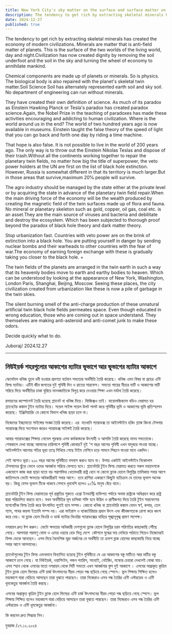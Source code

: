 ```yaml
---
title: New York City's sky matter on the surface and surface matter on the sky
description: The tendency to get rich by extracting skeletal minerals has created the economy of modern civilizations. Minerals are matter that is anti-field matter of planets.
date: 2024-12-27
published: true 
---
```


The tendency to get rich by extracting skeletal minerals has created the economy of modern civilizations. Minerals are matter that is anti-field matter of planets. This is the surface of the two worlds of the living world, day and night.Civilization has now created dignity by removing the soil underfoot and the soil in the sky and turning the wheel of economy to annihilate mankind.


Chemical components are made up of planets or minerals. So is physics. The biological body is also repaired with the planet's skeletal twin matter.Soil Science Soil has alternately represented earth soil and sky soil. No department of engineering can run without minerals.


They have created their own definition of science. As much of its paradox as Einstein Hawking Planck or Tesla's paradox has created paradox science.Again, the Nobel Prize in the teaching of paradoxes has made these activities encouraging and addicting to human civilization. Where is the world around us in the end? The world of two hundred years ago is now available in museums. Einstein taught the false theory of the speed of light that you can go back and forth one day by riding a time machine.


That hope is also false. It is not possible to live in the world of 200 years ago. The only way is to throw out the Einstein Nikolas Teslas and dispose of their trash.Without all the continents working together to repair the planetary twin fields, no matter how big the title of superpower, the veto power holders at the UN are first on the list of black hole extinction. However, Russia is somewhat different in that its territory is much larger.But in those areas that survive,maximum 20℅ people will survive. 


The agro industry should be managed by the state either at the private level or by acquiring the state in advance of the planetary twin field repair.When the main driving force of the economy will be the wealth produced by creating the magnetic field of the twin surfaces made up of flora and fauna. No mineral or planetary skeleton such as gold, copper, oil gas, coal etc. is an asset.They are the main source of viruses and bacteria and debilitate and destroy the ecosystem. Which has been subjected to thorough proof beyond the paradox of black hole theory and dark matter theory.


Stop urbanization fast. Countries with veto power are on the brink of extinction into a black hole. You are putting yourself in danger by sending nuclear bombs and their warheads to other countries with the fear of war.The economy of earning foreign exchange with these is gradually taking you closer to the black hole. +

The twin fields of the planets are arranged in the twin earth in such a way that its heavenly bodies move to earth and earthy bodies to heaven. Which can be understood by looking at the appearance of New York, Washington, London Paris, Shanghai, Beijing, Moscow. Seeing these places, the city civilization created from urbanization like these is now a pile of garbage in the twin skies.

The silent burning smell of the anti-charge production of these unnatural artificial twin black hole fields permeates space. Even though educated in wrong education, those who are coming out in space understand. They themselves are making anti-asteroid and anti-comet junk to make these odors.


Decide quickly what to do.


Juboraj/ 2024.12.27

---

## নিউইয়র্ক শহরগুলোর আকাশের ম‍্যাটার ভূভাগে আর ভূভাগের ম‍্যাটার আকাশে  

স্কেলেটাল খনিজ তুলে ধনী হওয়ার প্রবণতা বর্তমান সভ‍্যতার অর্থনীতি তৈরি করেছে। খনিজ এমন বিষয় যা গ্রহের এন্টি ফিল্ড ম‍্যাটার। এটিই জীব জগতের দুই পৃথিবী দিন ও রাতের সারফেস। সভ‍্যতা পায়ের নীচের মাটি ও আকাশের মাটি সরিয়ে দিয়ে অর্থনীতির চাকা ঘুরিয়ে মানবজাতিকে বিলুপ্ত করে দেওয়ার শিক্ষা এখন মর্যাদা তৈরি করেছে।


রসায়নের কম্পোনেন্ট তৈরি হয়েছে প্ল‍্যানেট বা খনিজ দিয়ে। ফিজিক্সও তাই। বায়োলজিক‍্যাল বডিও মেরামত হয় প্ল‍্যানেটের কঙ্কাল টুইন ম‍্যাটার দিয়ে। সয়েল সাইন্স সয়েল উলট পালট করে পৃথিবীর ভূমি ও আকাশের ভূমি প্রতিস্হাপন করেছে। ইঞ্জিনিয়ারিং যে কোনো বিভাগ খনিজ ছাড়া চলে না।


নিজেদের ইচ্ছামতো সাইন্সের সংজ্ঞা তৈরি করেছে। এর  যতখানি প‍্যারাডক্স তা আইনস্টাইন হকিং প্ল‍্যাঙ্ক কিংবা টেসলার প‍্যারাডক্স দিয়ে সংশোধন করেও প‍্যারাডক্স সাইন্সই তৈরি করেছে। 


আবার প‍্যারাডক্সের শিক্ষায় নোবেল পূরস্কার এসব কর্মকান্ডকে উৎসাহী ও আসক্তি তৈরি করেছে মানব সভ‍্যতাকে। শেষকালে দেখা যাচ্ছে আমাদের চারিপাশে পৃথিবী কোথায়? দুই 'শ বছর আগের পৃথিবী এখন যাদুঘরে পাওয়া যাচ্ছে। আইনস্টাইন আলোর গতির ভূয়া তত্বে শিখিয়ে গেছে টাইম মেশিনে চড়ে সামনে পিছনে যাওয়া যাবে একদিন। 


সেই আশাও ভূয়া।২০০ বছর আগের পৃথিবীতে বসবাস করাও যাবে না। উপায় একটাই আইনস্টাইন নিকোলাস টেসলাদের ছুঁড়ে ফেলে ওদের আবর্জনা সরিয়ে ফেলতে হবে। প্ল‍্যানেটারি টুইন ফিল্ড মেরামত করতে সকল মহাদেশকে একযোগে কাজ করা ছাড়া যতো বড় পরাশক্তির খেতাবধারী রাষ্ট্র হোন না কেনো ব্ল‍্যাক হোলে বিলুপ্তির তালিকায় সবার আগে জাতিসংঘে ভেটো ক্ষমতার অধিকারীরাই সবার আগে। তবে রাশিয়া একারণে কিছুটা ব‍্যতিক্রম যে তাদের ভূভাগ অনেক বড়। কিন্তু যেসব ভূভাগ টিকে থাকবে সেসবে খুববেশি হলেও ২০℅ মানুষ বেঁচে যাবে। 


প্ল‍্যানেটারি টুইন ফিল্ড মেরামতের পূর্ব প্রস্তুতির শুরুতে এগ্রো ইনডাস্ট্রি ব‍্যক্তিগত পর্যায়ে অথবা রাষ্ট্রকে অধিগ্রহন করে রাষ্ট্র দ্বারা পরিচালিত করতে হবে। যখন অর্থনীতির মূল চালিকা শক্তি হবে উদ্ভিদ ও প্রাণীজগত দিয়ে তৈরি টুইন সারফেসের ম‍্যগনেটিক ফিল্ড তৈরি করে উৎপাদিত পূূণ‍্যই হবে সম্পদ। কোনো খনিজ বা প্ল‍্যানেটারি কঙ্কাল যেমন স্বর্ণ, কপার, তেল গ‍্যাস, পাথর কয়লা ইত‍্যাদি সম্প্দ নয়। এরা ভাইরাস ও ব‍্যাকটেরিয়ার প্রধান উৎস এবং জীবজগতকে রোগা করে ধ্বংস করে দেয়। যা ব্ল‍্যাক হোল থিওরি ও ডার্ক ম‍্যাটার থিওরির প‍্যারাডক্সের বাহিরে পূঙ্খানূপৃঙ্খ প্রমাণ সাপেক্ষ। 


নগরায়ন দ্রুত ষ্টপ করুন। ভেটো ক্ষমতার অধিকারী দেশগুলো ব্ল‍্যাক হোলে বিলুপ্তির চরম পরিণতির কাছাকাছি পৌঁছে গেছে। আপনারা পরমাণু বোমা ও এদের ওয়‍্যার হেড ভিন্ন দেশে  কৌশলে যুদ্ধের ভয় দেখিয়ে পাঠাতে গিয়েও নিজেদেরই বিপদ ডেকে আনছেন। এসব দিয়ে বৈদেশিক মূদ্রা অর্জনের যে অর্থনীতি তা ক্রমশ ব্লাক হোলের কাছাকাছি নিয়ে যাচ্ছে সবার আগে আপনাদের। 

প্ল‍্যানেটগুলোর টুইন ফিল্ড এমনভাবে বিন‍্যাসিত হয়েছে টুইন পৃথিবীতে যে এর আকাশের বস্তু মাটিতে আর মাটির বস্তু আকাশে চলে গেছে। যা নিউইয়র্ক, ওয়াশিংটন, লন্ডন প‍্যারিস, সাংহাই, বেইজিং, মস্কোর চেহারা দেখলেই বোঝা যায়। এসব স্হান থেকে এসবের মতো নগরায়ন থেকে সিটি সভ‍্যতা এখন আবর্জনার স্তুপ দুই আকাশে । এসবের অপ্রাকৃত কৃত্রিম টুইন ব্ল‍্যাক হোল ফিল্ডের এন্টি চার্জ উৎপাদনের নীরব পোড়া গন্ধ ছড়িয়ে গেছে স্পেসে। ভুল শিক্ষায় শিক্ষিত হলেও মহাকাশে যারা বেড়িয়ে আসছেন তারা বুঝতে পারছেন। তারা নিজেরাও এসব গন্ধ তৈরির এন্টি এস্টরয়েড ও এন্টি ধূমকেতুর আবর্জনা তৈরি করছে।


এসবের অপ্রাকৃত কৃত্রিম টুইন ব্ল‍্যাক হোল ফিল্ডের এন্টি চার্জ উৎপাদনের নীরব পোড়া গন্ধ ছড়িয়ে গেছে স্পেসে। ভুল শিক্ষায় শিক্ষিত হলেও মহাকাশে যারা বেড়িয়ে আসছেন তারা বূঝতে পারছেন। তারা নিজেরাও এসব গন্ধ তৈরির এন্টি এস্টরয়েড ও এন্টি ধূমকেতুর আবর্জনা।


কি করবেন দ্রুত সিদ্ধান্ত নিন। 


যুবরাজ /২৭.১২.২০২৪
